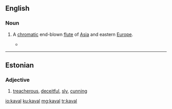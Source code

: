 ==English==
{{wikipedia}}
===Noun===
{{en-noun}}

# {{musical instrument}} A [[chromatic]] end-blown [[flute]] of [[Asia]] and eastern [[Europe]].
#*{{quote-news|year=2007|date=July 27|author=The New York Times|title=Jazz Listings|work=New York Times|url=http://www.nytimes.com/2007/07/27/arts/music/27jazz.html
|passage=MATT DARRIAU’S PARADOX TRIO (Thursday) In addition to Mr. Darriau  on clarinet and saxophones as well as '''kaval''' (an end-blown flute) and gaida (a kind of bagpipe)  this exuberant Bulgarian-improv band features Brad Shepik’s guitars, Rufus Cappadocia’s cello and Seido Salifoski’s hand drums. }}

----

==Estonian==

===Adjective===
{{et-adj (old)}}

# [[treacherous]], [[deceitful]], [[sly]], [[cunning]]

[[io:kaval]]
[[ku:kaval]]
[[mg:kaval]]
[[tr:kaval]]
